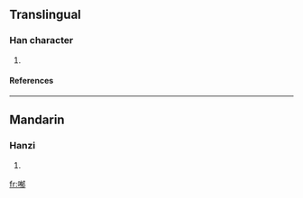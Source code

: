 ==Translingual==
===Han character===
{{Han char|rn=30|rad=口|as=09|sn=12|four=|canj=口大月中 (RKBL)}}
# {{defn|Han|sort=口09}}
====References====
{{Han ref|kx=0198.140|dkj=03930|dj=0420.030|hdz=10638.100|uh=5590|ud=21904}}
----
==Mandarin==
===Hanzi===
{{cmn-hanzi|pin=[[yìn]] (yin4), [[yù]] (yu4)|wg=yin<sup>4</sup>, yü<sup>4</sup>}}
# {{defn|Mandarin}}

[[fr:喐]]